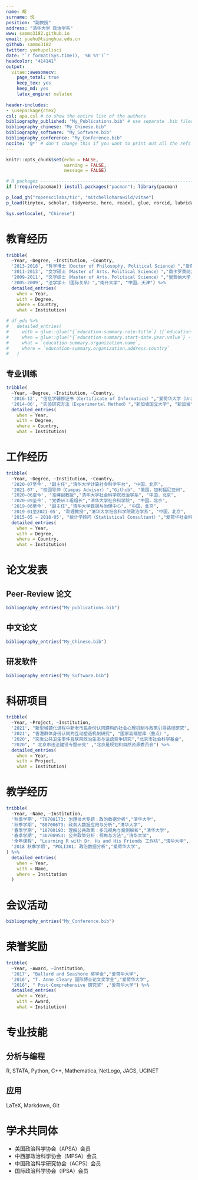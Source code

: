```yaml
---
name: 胡
surname: 悦
position: "副教授"
address: "清华大学 政治学系"
www: sammo3182.github.io
email: yuehu@tsinghua.edu.cn
github: sammo3182
twitter: yuehupolisci
date: "`r format(Sys.time(), '%B %Y')`"
headcolor: "414141"
output: 
  vitae::awesomecv:
    page_total: true
    keep_tex: yes
    keep_md: yes
    latex_engine: xelatex
    
header-includes:
- \usepackage{ctex}
csl: apa.csl # to show the entire list of the authors
bibliography_published: "My_Publications.bib" # use separate .bib files and assign each of them a unique key: bibliography_*
bibliography_chinese: "My_Chinese.bib"
bibliography_software: "My_Software.bib"
bibliography_conference: "My_Conference.bib"
nocite: '@*' # don't change this if you want to print out all the refs
---
```


```r
knitr::opts_chunk$set(echo = FALSE, 
                      warning = FALSE,
                      message = FALSE)

# R packages --------------------------------------------------------------
if (!require(pacman)) install.packages("pacman"); library(pacman)

p_load_gh("ropenscilabs/tic", "mitchelloharawild/vitae")
p_load(tinytex, scholar, tidyverse, here, readxl, glue, rorcid, lubridate, vitae)

Sys.setlocale(, "Chinese")
```


# 教育经历

```r
tribble(   
  ~Year, ~Degree, ~Institution, ~Country,  
  '2013-2018', "哲学博士（Doctor of Philosophy, Political Science）","爱荷华大学（University of Iowa, Iowa City）", "美国，爱荷华",  
  '2011-2013', "文学硕士（Master of Arts，Political Science）","南卡罗莱纳大学（University of South Carolina, Columbia）", "美国，南卡罗莱纳",   
  '2009-2011', "文学硕士（Master of Arts，Political Science）","里贾纳大学（University of Regina, Regina）", "加拿大，里贾纳" , 
  '2005-2009', "法学学士（国际关系）","南开大学", "中国，天津") %>%    
  detailed_entries(     
    when = Year,     
    with = Degree,      
    where = Country,
    what = Institution)

# df_edu %>%
#   detailed_entries(
#     with = glue::glue("{`education-summary.role-title`} ({`education-summary.department-name`}) "),
#     when = glue::glue("{`education-summary.start-date.year.value`} - {`education-summary.end-date.year.value`}"),
#     what = `education-summary.organization.name`,
#     where = `education-summary.organization.address.country`
#   )
```

## 专业训练

```r
tribble(      
  ~Year, ~Degree, ~Institution, ~Country,     
  '2016-12', "信息学辅修证书（Certificate of Informatics）","爱荷华大学（University of Iowa, Iowa City）", "美国，爱荷华州",    
  '2014-06', "实验研究方法（Experimental Method）","新加坡国立大学", "新加坡",  ) %>% 
  detailed_entries(          
    when = Year,          
    with = Degree,           
    where = Country,     
    what = Institution) 
```

# 工作经历
```r
tribble(         
  ~Year, ~Degree, ~Institution, ~Country,        
  '2020-07至今', "副主任","清华大学计算社会科学平台", "中国，北京",
  '2021-07', "校园导师（Campus Advisor）","Github", "美国，加利福尼亚州", 
  '2020-06至今', "准聘副教授","清华大学社会科学院政治学系", "中国，北京",  
  '2020-09至今', "党委研工组组长","清华大学社会科学院", "中国，北京",  
  '2019-06至今', "副主任","清华大学数据与治理中心", "中国，北京",       
  '2019-01至2021-05', "助理教授","清华大学社会科学院政治学系", "中国，北京",       
  '2015-05 ~ 2018-05', "统计学顾问（Statistical Consultant）","爱荷华社会科学研究中心（Iowa Social Science Research Center）", "美国，爱荷华州") %>%    
  detailed_entries(               
    when = Year,               
    with = Degree,               
    where = Country,          
    what = Institution) 
```

# 论文发表
## **Peer-Review 论文**

\begingroup
\setlength{\parindent}{-0.5in}
\setlength{\leftskip}{0.5in}

```r
bibliography_entries("My_publications.bib")
```

\endgroup

## **中文论文**

\begingroup
\setlength{\parindent}{-0.5in}
\setlength{\leftskip}{0.5in}

```r
bibliography_entries("My_Chinese.bib")
```

\endgroup

## **研发软件**

\begingroup
\setlength{\parindent}{-0.5in}
\setlength{\leftskip}{0.5in}

```r
bibliography_entries("My_Software.bib")
```

\endgroup

# 科研项目

```r
tribble(            
  ~Year, ~Project, ~Institution,            
  '2021', "新型城镇化进程中新老市民身份认同建构的社会心理机制与政策引导路径研究", "国家自然科学基金",
  '2021', "香港群体身份认同的互动塑造机制研究", "国家高端智库（重点）",
  '2020', "突发公共卫生事件互联网政治生态与话语竞争研究","北京市社会科学基金", 
  "2020", " 北京市违法建设专题研究" ,"北京是规划和自然资源委员会") %>%       
  detailed_entries(                    
    when = Year,                    
    with = Project,                    
    what = Institution) 
```

# 教学经历

```r
tribble(
  ~Year, ~Name, ~Institution,
  '秋季学期', "70700173: 治理技术专题：政治数据分析","清华大学",
  '秋季学期', "80700673: 政务大数据应用与分析","清华大学",
  '春季学期', "10700193: 理解公共政策：多元视角与案例解析","清华大学",
  '春季学期', "30700953: 公共政策分析：视角与方法","清华大学",
  '全年课程', "Learning R with Dr. Hu and His Friends 工作坊","清华大学",
  '2018 秋季学期', "POLI301: 政治数据分析","爱荷华大学",
) %>% 
  detailed_entries(
    when = Year,
    with = Name, 
    where = Institution
  )
```

# 会议活动

\begingroup
\setlength{\parindent}{-0.5in}
\setlength{\leftskip}{0.5in}

```r
bibliography_entries("My_Conference.bib")
```

\endgroup


# 荣誉奖励
```r
tribble(            
  ~Year, ~Award, ~Institution,            
  '2017', "Ballard and Seashore 奖学金","爱荷华大学",         
  '2016', "T. Anne Cleary 国际博士论文奖学金","爱荷华大学", 
  "2016", " Post-Comprehensive 研究奖" ,"爱荷华大学") %>%       
  detailed_entries(                    
    when = Year,                    
    with = Award,                    
    what = Institution) 
```

# 专业技能

## **分析与编程**
R, STATA, Python, C++, Mathematica, NetLogo, JAGS, UCINET

## **应用**
LaTeX, Markdown, Git


# 学术共同体

* 美国政治科学协会（APSA）会员
* 中西部政治科学协会（MPSA）会员
* 中国政治科学研究协会（ACPS）会员
* 国际政治科学协会（IPSA）会员


